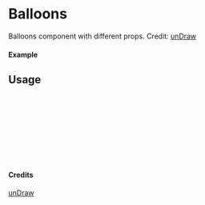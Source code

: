 
<Meta of={Balloons} title="unDraw/Balloons" />

# Balloons

Balloons component with different props.
Credit: [unDraw](https://undraw.co/illustrations)

#### Example

<Canvas of={Balloons.Primary} />

## Usage

```ts
import { Balloons } from "yadl-ui";

const Example = () => {
  return (
      <Balloons />
  );
};

export default Example;
```

#### Credits
[unDraw](https://undraw.co/illustrations)
